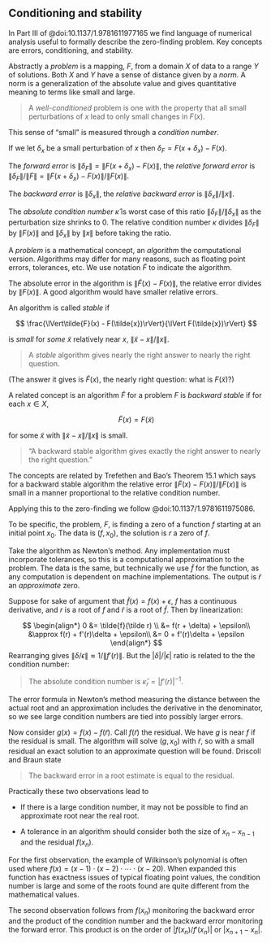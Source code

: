 ## Conditioning and stability

In Part III of @doi:10.1137/1.9781611977165 we find language of numerical analysis useful to  formally describe the zero-finding problem. Key concepts are errors, conditioning, and stability.

Abstractly a *problem* is a mapping, $F$, from a domain $X$ of data to a range $Y$ of solutions. Both $X$ and $Y$ have a sense of distance given by a *norm*. A norm is a generalization of the absolute value and gives quantitative meaning to terms like small and large.


> A *well-conditioned* problem is one with the property that all small perturbations of $x$ lead to only small changes in $F(x)$.

This sense of "small" is measured through a *condition number*.

If we let $\delta_x$ be a small perturbation of $x$ then $\delta_F = F(x + \delta_x) - F(x)$.

The *forward error* is $\lVert\delta_F\rVert = \lVert F(x+\delta_x) - F(x)\rVert$, the *relative forward error* is  $\lVert\delta_F\rVert/\lVert F\rVert = \lVert F(x+\delta_x) - F(x)\rVert/ \lVert F(x)\rVert$.

The *backward error* is $\lVert\delta_x\rVert$, the *relative backward error* is $\lVert\delta_x\rVert / \lVert x\rVert$.

 The *absolute condition number* $\hat{\kappa}$ is worst case of this ratio $\lVert\delta_F\rVert/ \lVert\delta_x\rVert$ as the perturbation size shrinks to $0$.
The relative condition number $\kappa$ divides $\lVert\delta_F\rVert$ by $\lVert F(x)\rVert$ and $\lVert\delta_x\rVert$ by $\lVert x\rVert$ before taking the ratio.


A *problem* is a mathematical concept, an *algorithm* the computational version. Algorithms may differ for many reasons, such as floating point errors, tolerances, etc. We use notation $\tilde{F}$ to indicate the algorithm.

The absolute error in the algorithm is $\lVert\tilde{F}(x) - F(x)\rVert$, the relative error divides by $\lVert F(x)\rVert$. A good algorithm would have smaller relative errors.

An algorithm is called *stable* if

$$
\frac{\lVert\tilde{F}(x) - F(\tilde{x})\rVert}{\lVert F(\tilde{x})\rVert}
$$

is *small* for *some* $\tilde{x}$ relatively near $x$, $\lVert\tilde{x}-x\rVert/\lVert x\rVert$.

> A *stable* algorithm gives nearly the right answer to nearly the right question.

(The answer it gives is $\tilde{F}(x)$, the nearly right question: what is $F(\tilde{x})$?)

A related concept is an algorithm $\tilde{F}$ for a problem $F$ is *backward stable* if for each $x \in X$,

$$
\tilde{F}(x) = F(\tilde{x})
$$

for some $\tilde{x}$ with $\lVert\tilde{x} - x\rVert/\lVert x\rVert$ is small.

> "A backward stable algorithm gives exactly the right answer to nearly the right question."


The concepts are related by Trefethen and Bao's Theorem 15.1 which says  for a backward stable algorithm the relative error $\lVert\tilde{F}(x) - F(x)\rVert/\lVert F(x)\rVert$ is small in a manner proportional to the relative condition number.

Applying this to the zero-finding we follow @doi:10.1137/1.9781611975086.

To be specific, the problem, $F$, is finding a zero of a function $f$ starting at an initial point $x_0$. The data is $(f, x_0)$, the solution is $r$ a zero of $f$.

Take the algorithm as Newton's method. Any implementation must incorporate tolerances, so this is a computational approximation to the problem. The data is the same, but technically we use $\tilde{f}$ for the function, as any computation is dependent on machine implementations. The output is $\tilde{r}$ an *approximate* zero.

Suppose for sake of argument that $\tilde{f}(x) = f(x) + \epsilon$, $f$ has a continuous derivative, and $r$ is a root of $f$ and $\tilde{r}$ is a root of $\tilde{f}$. Then by linearization:

$$
\begin{align*}
0 &= \tilde{f}(\tilde r) \\
  &= f(r + \delta) + \epsilon\\
  &\approx f(r) + f'(r)\delta + \epsilon\\
  &= 0 + f'(r)\delta + \epsilon
\end{align*}
$$
Rearranging gives $\lVert\delta/\epsilon\rVert \approx 1/\lVert f'(r)\rVert$. But the $|\delta|/|\epsilon|$ ratio is related to the the condition number:

> The absolute condition number is $\hat{\kappa}_r = |f'(r)|^{-1}$.


The error formula in Newton's method measuring the distance between the actual root and an approximation includes the derivative in the denominator, so we see large condition numbers are tied into possibly larger errors.

Now consider $g(x) = f(x) - f(\tilde{r})$. Call $f(\tilde{r})$ the residual. We have $g$ is near $f$ if the residual is small. The algorithm will solve $(g, x_0)$ with $\tilde{r}$, so with a small residual an exact solution to an approximate question will be found. Driscoll and Braun state

> The backward error in a root estimate is equal to the residual.


Practically these two observations lead to

* If there is a large condition number, it may not be possible to find an approximate root near the real root.

* A tolerance in an algorithm should consider both the size of $x_{n} - x_{n-1}$ and the residual $f(x_n)$.

For the first observation, the example of Wilkinson's polynomial is often used where $f(x) = (x-1)\cdot(x-2)\cdot \cdots\cdot(x-20)$. When expanded this function has exactness issues of typical floating point values, the condition number is large and some of the roots found are quite different from the mathematical values.


The second observation follows from $f(x_n)$ monitoring the backward error and the product of the condition number and the backward error monitoring the forward error. This product is on the order of $|f(x_n)/f'(x_n)|$ or $|x_{n+1} - x_n|$.
